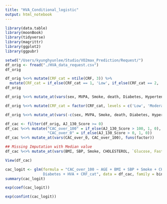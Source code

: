 ```yaml
---
title: "HVA_Conditional_logistic"
output: html_notebook
---
```


```r
library(data.table)
library(moonBook)
library(tidyverse)
library(magrittr)
library(ggplot2)
library(ggpubr)
```

```r
setwd("/Users/kyunghyunlee/Studio/VO2max_Prediction/Request/")
df_orig <- fread("./HVA_data_request.csv")
df_orig
```
```r
df_orig %<>% mutate(CRF_cat = ntile(CRF, 3)) %>%
  mutate(CRF_cat = if_else(CRF_cat == 1, 'Low', if_else(CRF_cat == 2, 'Moderate', 'High')))
df_orig
```

```r
df_orig %<>% mutate_at(vars(sex, MVPA, Smoke, death, Diabetes, Hypertension, HTN_med, Hyperlipidemia, Hepatatis, ALC, MED_HYPERTENSION, MED_HYPERLIPIDEMIA, RER_over_gs, HVA), funs(factor))

df_orig %<>% mutate(CRF_cat = factor(CRF_cat, levels = c('Low', 'Moderate', 'High')))

df_orig %<>% mutate_at(vars(-c(sex, MVPA, Smoke, death, Diabetes, Hypertension, HTN_med, Hyperlipidemia, Hepatatis, ALC, MED_HYPERTENSION, MED_HYPERLIPIDEMIA, RER_over_gs, HVA, CRF_cat)), funs(as.numeric))
```


```r
df_cac <- filter(df_orig, AJ_130_Score >= 0)
df_cac %<>% mutate("CAC_over_100" = if_else(AJ_130_Score > 100, 1, 0), 
                   "CAC_over_0" = if_else(AJ_130_Score > 0, 1, 0))
df_cac %<>% mutate_at(vars(CAC_over_0, CAC_over_100), funs(factor))

## Missing Imputation with Median value
df_cac %<>% mutate_at(vars(BMI, SBP, Smoke, CHOLESTEROL, `Glucose, Fasting`, CRP), ~ifelse(is.na(.), median(., na.rm = TRUE), .))

View(df_cac)
```



```r
cac_logit <- glm(formula = "CAC_over_100 ~ AGE + BMI + SBP + Smoke + CHOLESTEROL + `Glucose, Fasting` + CRP + 
                 Diabetes + HVA + CRF_cat", data = df_cac, family = binomial)
summary(cac_logit)
```

```r
exp(coef(cac_logit))

exp(confint(cac_logit))

```

